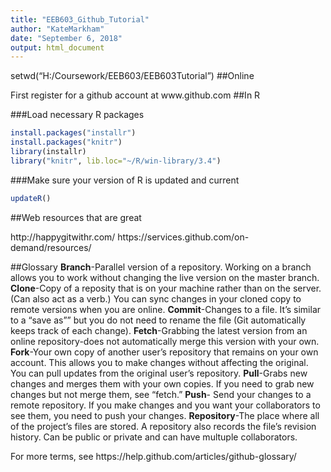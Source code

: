 ```yaml
---
title: "EEB603_Github_Tutorial"
author: "KateMarkham"
date: "September 6, 2018"
output: html_document
---
```



setwd("H:/Coursework/EEB603/EEB603Tutorial")
##Online

First register for a github account at www.github.com
##In R

###Load necessary R packages
```r
install.packages("installr")
install.packages("knitr")
library(installr)
library("knitr", lib.loc="~/R/win-library/3.4")
```

###Make sure your version of R is updated and current

```r
updateR()
```

##Web resources that are great

http://happygitwithr.com/ 
https://services.github.com/on-demand/resources/


##Glossary
**Branch**-Parallel version of a repository. Working on a branch allows you to work without changing the live version on the master branch.
**Clone**-Copy of a reposity that is on your machine rather than on the server. (Can also act as a verb.) You can sync changes in your cloned copy to remote versions when you are online.
**Commit**-Changes to a file. It's similar to a "save as"" but you do not need to rename the file (Git automatically keeps track of each change). 
**Fetch**-Grabbing the latest version from an online repository-does not automatically merge this version with your own. 
**Fork**-Your own copy of another user's repository that remains on your own account. This allows you to make changes without affecting the original. You can pull updates from the original user's repository.
**Pull**-Grabs new changes and merges them with your own copies. If you need to grab new changes but not merge them, see "fetch."
**Push**- Send your changes to a remote repository. If you make changes and you want your collaborators to see them, you need to push your changes.
**Repository**-The place where all of the project's files are stored. A repository also records the file's revision history. Can be public or private and can have multuple collaborators.

For more terms, see https://help.github.com/articles/github-glossary/
